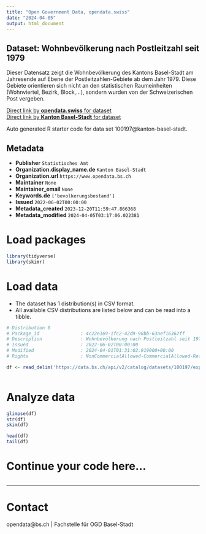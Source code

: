 ```yaml
---
title: "Open Government Data, opendata.swiss"
date: "2024-04-05"
output: html_document
---
```


## Dataset: Wohnbevölkerung nach Postleitzahl seit 1979

Dieser Datensatz zeigt die Wohnbevölkerung des Kantons Basel-Stadt am Jahresende auf Ebene der Postleitzahlen-Gebiete ab dem Jahr 1979. Diese Gebiete orientieren sich nicht an den statistischen Raumeinheiten (Wohnviertel, Bezirk, Block,…), sondern wurden von der Schweizerischen Post vergeben.

[Direct link by **opendata.swiss** for dataset](https://opendata.swiss/de/dataset/wohnbevolkerung-nach-postleitzahl-seit-1979)<br>
[Direct link by **Kanton Basel-Stadt** for dataset](https://data.bs.ch/explore/dataset/100197/)

Auto generated R starter code for data set 100197@kanton-basel-stadt.

## Metadata

- **Publisher** `Statistisches Amt`
- **Organization.display_name.de** `Kanton Basel-Stadt`
- **Organization.url** `https://www.opendata.bs.ch`
- **Maintainer** `None`
- **Maintainer_email** `None`
- **Keywords.de** `['bevolkerungsbestand']`
- **Issued** `2022-06-02T00:00:00`
- **Metadata_created** `2023-12-20T11:59:47.866368`
- **Metadata_modified** `2024-04-05T03:17:06.022381`


# Load packages

```r

library(tidyverse)
library(skimr)

```

# Load data

-   The dataset has 1 distribution(s) in CSV format.
-   All available CSV distributions are listed below and can be read into a tibble.

```r

# Distribution 0
# Package_id               : 4c22e169-1fc2-42d9-98bb-63aef16362ff
# Description              : Wohnbevölkerung nach Postleitzahl seit 1979 (csv)
# Issued                   : 2022-06-02T00:00:00
# Modified                 : 2024-04-01T01:31:02.919000+00:00
# Rights                   : NonCommercialAllowed-CommercialAllowed-ReferenceRequired

df <- read_delim('https://data.bs.ch/api/v2/catalog/datasets/100197/exports/csv')



```

# Analyze data

```r

glimpse(df)
str(df)
skim(df)

head(df)
tail(df)

```

# Continue your code here...

```r

```

------------------------------------------------------------------------

# Contact

opendata@bs.ch | Fachstelle für OGD Basel-Stadt
